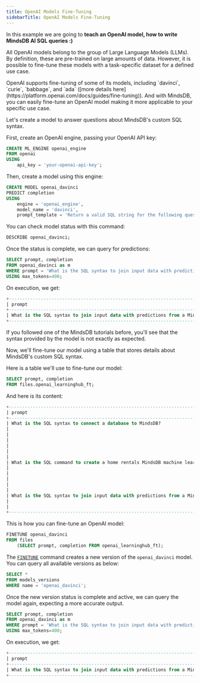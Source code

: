 ```yaml
---
title: OpenAI Models Fine-Tuning 
sidebarTitle: OpenAI Models Fine-Tuning
---
```



In this example we are going to **teach an OpenAI model, how to write MindsDB AI SQL queries :)**

All OpenAI models belong to the group of Large Language Models (LLMs). By definition, these are pre-trained on large amounts of data. However, it is possible to fine-tune these models with a task-specific dataset for a defined use case.

<Tip>
OpenAI supports fine-tuning of some of its models, including `davinci`, `curie`, `babbage`, and `ada` ([more details here](https://platform.openai.com/docs/guides/fine-tuning)). And with MindsDB, you can easily fine-tune an OpenAI model making it more applicable to your specific use case.
</Tip>

Let's create a model to answer questions about MindsDB's custom SQL syntax.

First, create an OpenAI engine, passing your OpenAI API key:

```sql
CREATE ML_ENGINE openai_engine
FROM openai
USING
    api_key = 'your-openai-api-key';
```

Then, create a model using this engine:

```sql
CREATE MODEL openai_davinci
PREDICT completion
USING
    engine = 'openai_engine',
    model_name = 'davinci',
    prompt_template = 'Return a valid SQL string for the following question about MindsDB in-database machine learning: {{prompt}}';
```

You can check model status with this command:

```sql
DESCRIBE openai_davinci;
```

Once the status is complete, we can query for predictions:

```sql
SELECT prompt, completion
FROM openai_davinci as m
WHERE prompt = 'What is the SQL syntax to join input data with predictions from a MindsDB machine learning model?'
USING max_tokens=400;
```

On execution, we get:

```sql
+---------------------------------------------------------------------------------------------------+------------------------------------------------------------------------------------------------------+
| prompt                                                                                            | completion                                                                                           |
+---------------------------------------------------------------------------------------------------+------------------------------------------------------------------------------------------------------+
| What is the SQL syntax to join input data with predictions from a MindsDB machine learning model? | The SQL syntax is: SELECT * FROM input_data INNER JOIN predictions ON input_data.id = predictions.id |
+---------------------------------------------------------------------------------------------------+------------------------------------------------------------------------------------------------------+
```

If you followed one of the MindsDB tutorials before, you'll see that the syntax provided by the model is not exactly as expected.

Now, we'll fine-tune our model using a table that stores details about MindsDB's custom SQL syntax.

<Info>
Here is a table we'll use to fine-tune our model:

```sql
SELECT prompt, completion
FROM files.openai_learninghub_ft;
```

And here is its content:

```sql
+---------------------------------------------------------------------------------------------------+------------------------------------------+
| prompt                                                                                            | completion                               |
+---------------------------------------------------------------------------------------------------+------------------------------------------+
| What is the SQL syntax to connect a database to MindsDB?                                          | CREATE DATABASE datasource_name          |
|                                                                                                   | [WITH] [ENGINE [=] engine_name] [,]      |
|                                                                                                   | [PARAMETERS [=] {                        |
|                                                                                                   |    "key": "value",                       |
|                                                                                                   |    ...                                   |
|                                                                                                   |    }];                                   |
|                                                                                                   |                                          |
| What is the SQL command to create a home rentals MindsDB machine learning model?                  | CREATE MODEL                             |
|                                                                                                   |   mindsdb.home_rentals_model             |
|                                                                                                   | FROM example_db                          |
|                                                                                                   |   (SELECT * FROM demo_data.home_rentals) |
|                                                                                                   | PREDICT rental_price;                    |
|                                                                                                   |                                          |
| What is the SQL syntax to join input data with predictions from a MindsDB machine learning model? | SELECT t.column_name, p.column_name, ... |
|                                                                                                   | FROM integration_name.table_name [AS] t  |
|                                                                                                   | JOIN project_name.model_name [AS] p;     |
+---------------------------------------------------------------------------------------------------+------------------------------------------+
```
</Info>

This is how you can fine-tune an OpenAI model:

```sql
FINETUNE openai_davinci
FROM files
    (SELECT prompt, completion FROM openai_learninghub_ft);
```

The [`FINETUNE`](/sql/api/finetune) command creates a new version of the `openai_davinci` model. You can query all available versions as below:

```sql
SELECT *
FROM models_versions
WHERE name = 'openai_davinci';
```

Once the new version status is complete and active, we can query the model again, expecting a more accurate output.

```sql
SELECT prompt, completion
FROM openai_davinci as m
WHERE prompt = 'What is the SQL syntax to join input data with predictions from a MindsDB machine learning model?'
USING max_tokens=400;
```

On execution, we get:

```sql
+---------------------------------------------------------------------------------------------------+------------------------------------------------------------------------------------------------------+
| prompt                                                                                            | completion                                                                                           |
+---------------------------------------------------------------------------------------------------+------------------------------------------------------------------------------------------------------+
| What is the SQL syntax to join input data with predictions from a MindsDB machine learning model? | SELECT * FROM mindsdb.models.my_model JOIN mindsdb.input_data_name;                                  |
+---------------------------------------------------------------------------------------------------+------------------------------------------------------------------------------------------------------+
```
